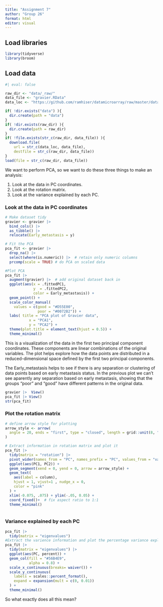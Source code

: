 ```yaml
---
title: "Assignment 7"
author: "Group 26"
format: html
editor: visual
---
```


## Load libraries

```r
library(tidyverse)
library(broom)
```

## Load data

```r

#| eval: false

raw_dir <- "data/_raw/"
data_file <- "gravier.RData"
data_loc <- "https://github.com/ramhiser/datamicroarray/raw/master/data/"

if( !dir.exists("data") ){
  dir.create(path = "data")
}
if( !dir.exists(raw_dir) ){
  dir.create(path = raw_dir)
}
if( !file.exists(str_c(raw_dir, data_file)) ){
  download.file(
    url = str_c(data_loc, data_file),
    destfile = str_c(raw_dir, data_file))
}
load(file = str_c(raw_dir, data_file))

```

We want to perform PCA, so we want to do these three things to make an analysis:

1) Look at the data in PC coordinates.
2) Look at the rotation matrix.
3) Look at the variance explained by each PC.

### Look at the data in PC coordinates

```r
# Make dataset tidy
gravier <- gravier |>
  bind_cols() |>
  as_tibble() |> 
  relocate(Early_metastasis = y)

# Fit the PCA
pca_fit <- gravier |>  
  drop_na() |> 
  select(where(is.numeric)) |>  # retain only numeric columns
  prcomp(scale = TRUE) # do PCA on scaled data

#Plot PCA
pca_fit |> 
  augment(gravier) |>  # add original dataset back in
  ggplot(aes(x = .fittedPC1, 
             y  = .fittedPC2, 
             color = Early_metastasis)) + 
  geom_point() +
  scale_color_manual(
    values = c(good = "#D55E00", 
               poor = "#0072B2")) +
  labs( title = "PCA plot of Gravier data",
           x = "PCA1",
           y = "PCA2") +
  theme(plot.title = element_text(hjust = 0.5)) +
  theme_minimal()
```
This is a visualization of the data in the first two principal component coordinates. These components are linear combinations of the original variables. The plot helps explore how the data points are distributed in a reduced-dimensional space defined by the first two principal components.

The Early_metastasis helps to see if there is any separation or clustering of data points based on early metastasis status. In the previous plot we can't see aparently any separation based on early metastasis, showing that the groups "poor" and "good" have different patterns in the original data.


```r
gravier |>  View()
pca_fit |> View()
str(pca_fit)
```

### Plot the rotation matrix

```r

# define arrow style for plotting
arrow_style <- arrow(
  angle = 20, ends = "first", type = "closed", length = grid::unit(8, "pt")
)

# Extract information in rotation matrix and plot it 
pca_fit |> 
  tidy(matrix = "rotation") |> 
  pivot_wider(names_from = "PC", names_prefix = "PC", values_from = "value") |> 
  ggplot(aes(PC1, PC2)) +
  geom_segment(xend = 0, yend = 0, arrow = arrow_style) +
  geom_text(
    aes(label = column),
    hjust = 1, vjust=1 , nudge_x = 0, 
    color = "pink"
  ) +
  xlim(-0.075, .075) + ylim(-.05, 0.05) +
  coord_fixed()+  # fix aspect ratio to 1:1
  theme_minimal()
 

```

### Variance explained by each PC

```r

pca_fit |> 
  tidy(matrix = "eigenvalues")
#Extract the varience information and plot the percentage variance explained by each PC
pca_fit |> 
  tidy(matrix = "eigenvalues") |> 
  ggplot(aes(PC, percent)) +
  geom_col(fill = "#56B4E9", 
           alpha = 0.8) +
  scale_x_continuous(breaks= waiver()) +
  scale_y_continuous(
    labels = scales::percent_format(),
    expand = expansion(mult = c(0, 0.01))
  ) + 
  theme_minimal()
```

So what exactly does all this mean?

